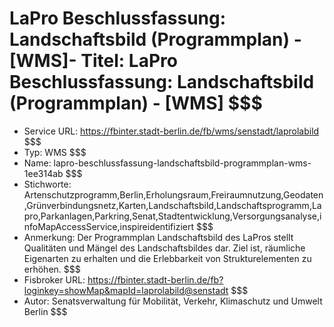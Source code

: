 # LaPro Beschlussfassung: Landschaftsbild (Programmplan) - [WMS]- Titel: LaPro Beschlussfassung: Landschaftsbild (Programmplan) - [WMS] $$$
- Service URL: https://fbinter.stadt-berlin.de/fb/wms/senstadt/laprolabild $$$
- Typ: WMS $$$
- Name: lapro-beschlussfassung-landschaftsbild-programmplan-wms-1ee314ab $$$
- Stichworte: Artenschutzprogramm,Berlin,Erholungsraum,Freiraumnutzung,Geodaten,Grünverbindungsnetz,Karten,Landschaftsbild,Landschaftsprogramm,Lapro,Parkanlagen,Parkring,Senat,Stadtentwicklung,Versorgungsanalyse,infoMapAccessService,inspireidentifiziert $$$
- Anmerkung: Der Programmplan Landschaftsbild des LaPros stellt Qualitäten und Mängel des Landschaftsbildes dar. Ziel ist, räumliche Eigenarten zu erhalten und die Erlebbarkeit von Strukturelementen zu erhöhen. $$$
- Fisbroker URL: https://fbinter.stadt-berlin.de/fb?loginkey=showMap&mapId=laprolabild@senstadt $$$
- Autor: Senatsverwaltung für Mobilität, Verkehr, Klimaschutz und Umwelt Berlin $$$
